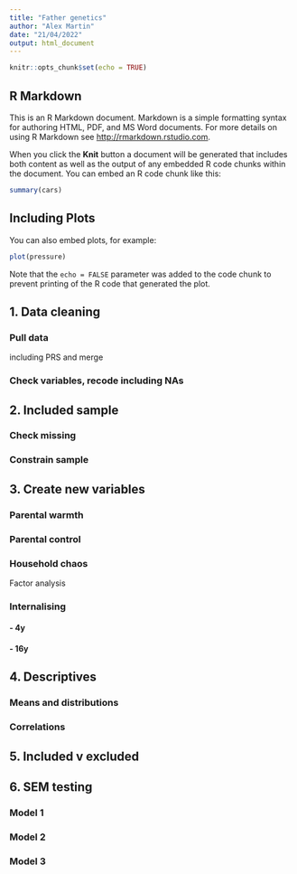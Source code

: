```yaml
---
title: "Father genetics"
author: "Alex Martin"
date: "21/04/2022"
output: html_document
---
```


```r
knitr::opts_chunk$set(echo = TRUE)
```

## R Markdown

This is an R Markdown document. Markdown is a simple formatting syntax for authoring HTML, PDF, and MS Word documents. For more details on using R Markdown see <http://rmarkdown.rstudio.com>.

When you click the **Knit** button a document will be generated that includes both content as well as the output of any embedded R code chunks within the document. You can embed an R code chunk like this:

```r
summary(cars)
```

## Including Plots

You can also embed plots, for example:

```r
plot(pressure)
```

Note that the `echo = FALSE` parameter was added to the code chunk to prevent printing of the R code that generated the plot.

## 1. Data cleaning

### Pull data 
including PRS and merge

### Check variables, recode including NAs


## 2. Included sample

### Check missing

### Constrain sample


## 3. Create new variables

### Parental warmth

### Parental control

### Household chaos
Factor analysis

### Internalising

#### - 4y

#### - 16y


## 4. Descriptives

### Means and distributions

### Correlations


## 5. Included v excluded


## 6. SEM testing

### Model 1


### Model 2


### Model 3